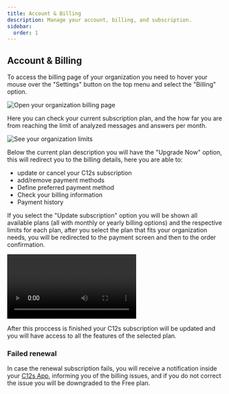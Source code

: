 ```yaml
---
title: Account & Billing
description: Manage your account, billing, and subscription.
sidebar:
  order: 1
---
```




## Account & Billing

To access the billing page of your organization you need to hover your mouse over the "Settings" button on the top menu and select the "Billing" option.

![Open your organization billing page](src/assets/screenshots/account/open-billing.gif)

Here you can check your current subscription plan, and the how far you are from reaching the limit of analyzed messages and answers per month.

![See your organization limits](src/assets/screenshots/account/account-limits.png)

Below the current plan description you will have the "Upgrade Now" option, this will redirect you to the billing details, here you are able to:
 * update or cancel your C12s subscription
 * add/remove payment methods
 * Define preferred payment method
 * Check your billing information
 * Payment history

If you select the "Update subscription" option you will be shown all available plans (all with monthly or yearly billing options) and the respective limits for each plan, after you select the plan that fits your organization needs, you will be redirected to the payment screen and then to the order confirmation.

<Video
  src={planupgrade}
  title='How to change your C12s plan'
  autoPlay
  loop
  controls
/>

After this proccess is finished your C12s subscription will be updated and you will have access to all the features of the selected plan.

### Failed renewal


In case the renewal subscription fails, you will receive a notification inside your [C12s App](https://app.c12s.ai?r=docs), informing you of the billing issues, and if you do not correct the issue you will be downgraded to the Free plan.
